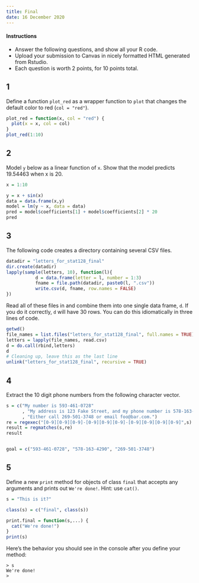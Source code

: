 ```yaml
---
title: Final
date: 16 December 2020
---
```


#### Instructions

- Answer the following questions, and show all your R code.
- Upload your submission to Canvas in nicely formatted HTML generated from Rstudio.
- Each question is worth 2 points, for 10 points total.


## 1

Define a function `plot_red` as a wrapper function to `plot` that changes the default color to red (`col = "red"`).

```r
plot_red = function(x, col = "red") {
  plot(x = x, col = col)
}
plot_red(1:10)
```


## 2

Model `y` below as a linear function of `x`.
Show that the model predicts 19.54463 when x is 20.

```r
x = 1:10

y = x + sin(x)
data = data.frame(x,y)
model = lm(y ~ x, data = data)
pred = model$coefficients[1] + model$coefficients[2] * 20
pred
```


## 3

The following code creates a directory containing several CSV files.

```r
datadir = "letters_for_stat128_final"
dir.create(datadir)
lapply(sample(letters, 10), function(l){
           d = data.frame(letter = l, number = 1:3)
           fname = file.path(datadir, paste0(l, ".csv"))
           write.csv(d, fname, row.names = FALSE)
})
```

Read all of these files in and combine them into one single data frame, `d`.
If you do it correctly, `d` will have 30 rows.
You can do this idiomatically in three lines of code.

```r
getwd()
file_names = list.files("letters_for_stat128_final", full.names = TRUE)
letters = lapply(file_names, read.csv)
d = do.call(rbind,letters)
d
# Cleaning up, leave this as the last line
unlink("letters_for_stat128_final", recursive = TRUE)
```


## 4

Extract the 10 digit phone numbers from the following character vector.

```r
s = c("My number is 593-461-0728"
      , "My address is 123 Fake Street, and my phone number is 578-163-4290, thanks."
      , "Either call 269-501-3748 or email foo@bar.com.")
re = regexec("[0-9][0-9][0-9]-[0-9][0-9][0-9]-[0-9][0-9][0-9][0-9]",s)
result = regmatches(s,re)
result


goal = c("593-461-0728", "578-163-4290", "269-501-3748")
```


## 5

Define a new `print` method for objects of class `final` that accepts any arguments and prints out `We're done!`.
Hint: use `cat()`.

```r
s = "This is it?"

class(s) = c("final", class(s))

print.final = function(s,...) {
  cat("We're done!")
}
print(s)

```

Here's the behavior you should see in the console after you define your method:

```
> s
We're done!
>
```
